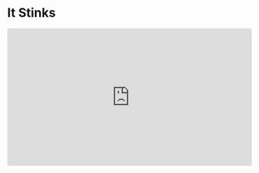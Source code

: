 # It Stinks {.unnumbered}

<iframe width="560" height="315" src="https://www.youtube.com/embed/BjsuTimPBAM?si=h_JRTX3A-m0xdfca" title="YouTube video player" frameborder="0" allow="accelerometer; autoplay; clipboard-write; encrypted-media; gyroscope; picture-in-picture; web-share" referrerpolicy="strict-origin-when-cross-origin" allowfullscreen></iframe>